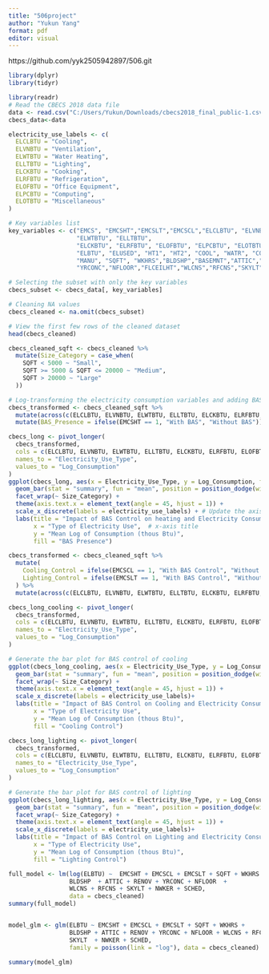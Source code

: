 ---
title: "506project"
author: "Yukun Yang"
format: pdf
editor: visual
---

https://github.com/yyk2505942897/506.git

```{r}
library(dplyr)
library(tidyr)

library(readr)
# Read the CBECS 2018 data file
data <- read.csv("C:/Users/Yukun/Downloads/cbecs2018_final_public-1.csv")
cbecs_data<-data

```

```{r}
electricity_use_labels <- c(
  ELCLBTU = "Cooling",
  ELVNBTU = "Ventilation",
  ELWTBTU = "Water Heating",
  ELLTBTU = "Lighting",
  ELCKBTU = "Cooking",
  ELRFBTU = "Refrigeration",
  ELOFBTU = "Office Equipment",
  ELPCBTU = "Computing",
  ELOTBTU = "Miscellaneous"
)

# Key variables list
key_variables <- c("EMCS", "EMCSHT","EMCSLT","EMCSCL","ELCLBTU", "ELVNBTU", 
                   "ELWTBTU", "ELLTBTU", 
                   "ELCKBTU", "ELRFBTU", "ELOFBTU", "ELPCBTU", "ELOTBTU", 
                   "ELBTU", "ELUSED", "HT1", "HT2", "COOL", "WATR", "COOK", 
                   "MANU", "SQFT", "WKHRS","BLDSHP","BASEMNT","ATTIC","RENOV",
                   "YRCONC","NFLOOR","FLCEILHT","WLCNS","RFCNS","SKYLT","NWKER","SCHED")

# Selecting the subset with only the key variables
cbecs_subset <- cbecs_data[, key_variables]

# Cleaning NA values
cbecs_cleaned <- na.omit(cbecs_subset)

# View the first few rows of the cleaned dataset
head(cbecs_cleaned)
```

```{r}
cbecs_cleaned_sqft <- cbecs_cleaned %>%
  mutate(Size_Category = case_when(
    SQFT < 5000 ~ "Small",
    SQFT >= 5000 & SQFT <= 20000 ~ "Medium",
    SQFT > 20000 ~ "Large"
  ))

# Log-transforming the electricity consumption variables and adding BAS presence
cbecs_transformed <- cbecs_cleaned_sqft %>%
  mutate(across(c(ELCLBTU, ELVNBTU, ELWTBTU, ELLTBTU, ELCKBTU, ELRFBTU, ELOFBTU, ELPCBTU, ELOTBTU), log)) %>%
  mutate(BAS_Presence = ifelse(EMCSHT == 1, "With BAS", "Without BAS"))

cbecs_long <- pivot_longer(
  cbecs_transformed,
  cols = c(ELCLBTU, ELVNBTU, ELWTBTU, ELLTBTU, ELCKBTU, ELRFBTU, ELOFBTU, ELPCBTU, ELOTBTU),
  names_to = "Electricity_Use_Type",
  values_to = "Log_Consumption"
)
ggplot(cbecs_long, aes(x = Electricity_Use_Type, y = Log_Consumption, fill = BAS_Presence)) +
  geom_bar(stat = "summary", fun = "mean", position = position_dodge(width = 0.9)) +
  facet_wrap(~ Size_Category) +
  theme(axis.text.x = element_text(angle = 45, hjust = 1)) +
  scale_x_discrete(labels = electricity_use_labels) + # Update the axis labels
  labs(title = "Impact of BAS Control on heating and Electricity Consumption by Building Size",
       x = "Type of Electricity Use",  # x-axis title
       y = "Mean Log of Consumption (thous Btu)",
       fill = "BAS Presence")


```

```{r}
cbecs_transformed <- cbecs_cleaned_sqft %>%
  mutate(
    Cooling_Control = ifelse(EMCSCL == 1, "With BAS Control", "Without BAS Control"),
    Lighting_Control = ifelse(EMCSLT == 1, "With BAS Control", "Without BAS Control")
  ) %>%
  mutate(across(c(ELCLBTU, ELVNBTU, ELWTBTU, ELLTBTU, ELCKBTU, ELRFBTU, ELOFBTU, ELPCBTU, ELOTBTU), log))

cbecs_long_cooling <- pivot_longer(
  cbecs_transformed,
  cols = c(ELCLBTU, ELVNBTU, ELWTBTU, ELLTBTU, ELCKBTU, ELRFBTU, ELOFBTU, ELPCBTU, ELOTBTU),
  names_to = "Electricity_Use_Type",
  values_to = "Log_Consumption"
)

# Generate the bar plot for BAS control of cooling
ggplot(cbecs_long_cooling, aes(x = Electricity_Use_Type, y = Log_Consumption, fill = Cooling_Control)) +
  geom_bar(stat = "summary", fun = "mean", position = position_dodge(width = 0.9)) +
  facet_wrap(~ Size_Category) +
  theme(axis.text.x = element_text(angle = 45, hjust = 1)) +
  scale_x_discrete(labels = electricity_use_labels)+
  labs(title = "Impact of BAS Control on Cooling and Electricity Consumption by Building Size",
       x = "Type of Electricity Use",
       y = "Mean Log of Consumption (thous Btu)",
       fill = "Cooling Control")
```

```{r}

cbecs_long_lighting <- pivot_longer(
  cbecs_transformed,
  cols = c(ELCLBTU, ELVNBTU, ELWTBTU, ELLTBTU, ELCKBTU, ELRFBTU, ELOFBTU, ELPCBTU, ELOTBTU),
  names_to = "Electricity_Use_Type",
  values_to = "Log_Consumption"
)

# Generate the bar plot for BAS control of lighting
ggplot(cbecs_long_lighting, aes(x = Electricity_Use_Type, y = Log_Consumption, fill = Lighting_Control)) +
  geom_bar(stat = "summary", fun = "mean", position = position_dodge(width = 0.9)) +
  facet_wrap(~ Size_Category) +
  theme(axis.text.x = element_text(angle = 45, hjust = 1)) +
  scale_x_discrete(labels = electricity_use_labels)+
  labs(title = "Impact of BAS Control on Lighting and Electricity Consumption by Building Size",
       x = "Type of Electricity Use",
       y = "Mean Log of Consumption (thous Btu)",
       fill = "Lighting Control")
```

```{r}
full_model <- lm(log(ELBTU) ~  EMCSHT + EMCSCL + EMCSLT + SQFT + WKHRS + 
                 BLDSHP  + ATTIC + RENOV + YRCONC + NFLOOR  + 
                 WLCNS + RFCNS + SKYLT + NWKER + SCHED, 
                 data = cbecs_cleaned)
summary(full_model)


model_glm <- glm(ELBTU ~ EMCSHT + EMCSCL + EMCSLT + SQFT + WKHRS + 
                 BLDSHP + ATTIC + RENOV + YRCONC + NFLOOR + WLCNS + RFCNS + 
                 SKYLT  + NWKER + SCHED, 
                 family = poisson(link = "log"), data = cbecs_cleaned)

summary(model_glm)

```

```{r}
```
